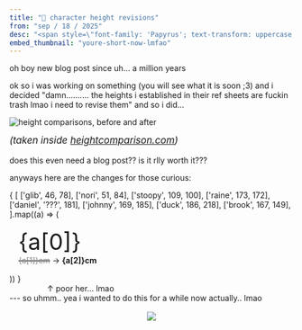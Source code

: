 ```yaml
---
title: "📏 character height revisions"
from: "sep / 18 / 2025"
desc: "<span style=\"font-family: 'Papyrus'; text-transform: uppercase; font-weight: 800;\">you're short now! that's my attack! nyeh heh heh!</span>"
embed_thumbnail: "youre-short-now-lmfao"
---
```


oh boy new blog post since uh... a million years

ok so i was working on something <span style="font-size: 14px;">(you will see what it is soon ;3)</span> and i decided "damn..........
the heights i established in their ref sheets are fuckin trash lmao i need to revise them" and so i did...

![height comparisons, before and after](/images/height-chart-bullshit.png)
<p style="font-size: 17px; margin: 0; font-style: italic;">(taken inside <a href="https://www.heightcomparison.com/">heightcomparison.com</a>)</p>
<br/>
does this even need a blog post?? is it rlly worth it???

anyways here are the changes for those curious:

<div style="margin: auto;">
{
    [
        ['glib', 46, 78],
        ['nori', 51, 84],
        ['stoopy', 109, 100],
        ['raine', 173, 172],
        ['daniel', '???', 181],
        ['johnny', 169, 185],
        ['duck', 186, 218],
        ['brook', 167, 149],
    ].map((a) => (
        <div style="display: flex; flex-direction: row; margin: 16px; gap: 16px; align-items: center;">
            <CharButton
                character={a[0]}
                size={120}
            />
            <div>
                <span style="font-size: 40px;">{a[0]}</span>
                <br/>
                <span style="text-decoration: line-through 2.5pt; opacity: 50%; color: var(--col-light);">{a[1]}cm</span> → <b>{a[2]}cm</b>
            </div>
        </div>
    ))
}
</div>
<div style="margin-left: 50pt;">
    ↑ poor her... lmao
</div>
---
so uhmm.. yea i wanted to do this for a while now actually.. lmao
<div style="text-align: center; background-color: var(--col-light); margin: auto; width: fit-content; padding: 16px; border-radius: 20px; box-shadow: 0px 7px 0px var(--col-dim);">
    <img src="/images/blog-embeds/youre-short-now-lmfao.png"/>
</div>